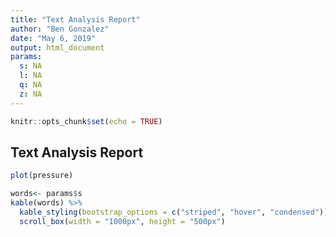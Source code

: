 ```yaml
---
title: "Text Analysis Report"
author: "Ben Gonzalez"
date: "May 6, 2019"
output: html_document
params:
  s: NA
  l: NA
  q: NA
  z: NA
---
```


```r
knitr::opts_chunk$set(echo = TRUE)
```

## Text Analysis Report

```r
plot(pressure)
```

```r
words<- params$s
kable(words) %>%
  kable_styling(bootstrap_options = c("striped", "hover", "condensed"))%>%
  scroll_box(width = "1000px", height = "500px")
```

